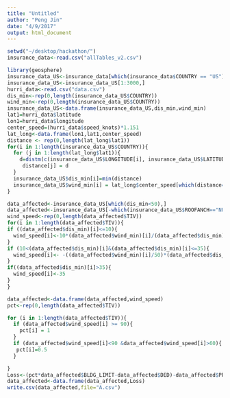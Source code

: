 ```yaml
---
title: "Untitled"
author: "Peng Jin"
date: "4/9/2017"
output: html_document
---
```


```r
setwd("~/desktop/hackathon/")
insurance_data<-read.csv("allTables_v2.csv")
```

```r
library(geosphere)
insurance_data_US<-insurance_data[which(insurance_data$COUNTRY == "US"),]
insurance_data_US<-insurance_data_US[1:3000,]
hurri_data<-read.csv("data.csv")
dis_min<-rep(0,length(insurance_data_US$COUNTRY))
wind_min<-rep(0,length(insurance_data_US$COUNTRY))
insurance_data_US<-data.frame(insurance_data_US,dis_min,wind_min)
lat1=hurri_data$latitude
lon1=hurri_data$longitude
center_speed=(hurri_data$speed_knots)*1.151
lat_long<-data.frame(lon1,lat1,center_speed)
distance <- rep(0,length(lat_long$lat1))
for(i in 1:length(insurance_data_US$COUNTRY)){
  for (j in 1:length(lat_long$lat1)){
    d=distm(c(insurance_data_US$LONGITUDE[i], insurance_data_US$LATITUDE[i]),c(lat_long$lon1[j], lat_long$lat1[j]),fun=distHaversine)[,1]/1609
     distance[j] = d
  }
  insurance_data_US$dis_min[i]=min(distance)
  insurance_data_US$wind_min[i] = lat_long$center_speed[which(distance==min(distance))]
}
```

```r
data_affected<-insurance_data_US[which(dis_min<50),]
data_affected<-insurance_data_US[-which(insurance_data_US$ROOFANCH=="NULL"),]
wind_speed<-rep(0,length(data_affected$TIV))
for(i in 1:length(data_affected$TIV)){
if ((data_affected$dis_min)[i]<=10){
  wind_speed[i]<-10*(data_affected$wind_min)[i]/(data_affected$dis_min)[i]
}
if (10<(data_affected$dis_min)[i]&(data_affected$dis_min)[i]<=35){
  wind_speed[i]<- -((data_affected$wind_min)[i]/50)*(data_affected$dis_min)[i]+(6/5)*(data_affected$wind_min)[i]
}
if((data_affected$dis_min)[i]>35){
  wind_speed[i]<-35
}
}

data_affected<-data.frame(data_affected,wind_speed)
pct<-rep(0,length(data_affected$TIV))

for (i in 1:length(data_affected$TIV)){
  if (data_affected$wind_speed[i] >= 90){
    pct[i] = 1
  }
  if (data_affected$wind_speed[i]<90 &data_affected$wind_speed[i]>60){
   pct[i]=0.5
  }

}  
Loss<-(pct*data_affected$BLDG_LIMIT-data_affected$DED)-data_affected$PREMIUM
data_affected<-data.frame(data_affected,Loss)
write.csv(data_affected,file="A.csv")
```


